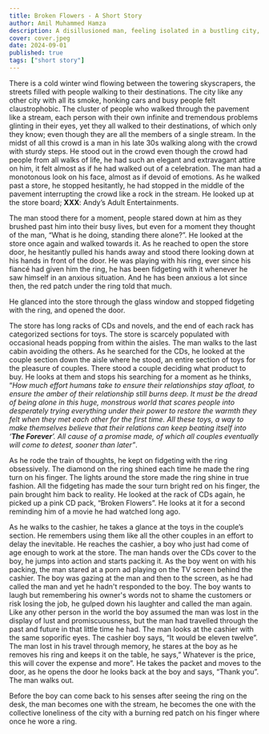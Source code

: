 ```yaml
---
title: Broken Flowers - A Short Story
author: Amil Muhammed Hamza
description: A disillusioned man, feeling isolated in a bustling city, enters an adult store, fidgets with his engagement ring, and reflects on love's futility. He leaves the ring as payment, resigning to loneliness, marked by the absence of what he’s lost.
cover: cover.jpeg
date: 2024-09-01
published: true
tags: ["short story"]
---
```


There is a cold winter wind flowing between the towering skyscrapers, the streets filled with people walking to their destinations. The city like any other city with all its smoke, honking cars and busy people felt claustrophobic. The cluster of people who walked through the pavement like a stream, each person with their own infinite and tremendous problems glinting in their eyes, yet they all walked to their destinations, of which only they know; even though they are all the members of a single stream. In the midst of all this crowd is a man in his late 30s walking along with the crowd with sturdy steps. He stood out in the crowd even though the crowd had people from all walks of life, he had such an elegant and extravagant attire on him, it felt almost as if he had walked out of a celebration. The man had a monotonous look on his face, almost as if devoid of emotions.  As he walked past a store, he stopped hesitantly, he had stopped in the middle of the pavement interrupting the crowd like a rock in the stream. He looked up at the store board; **XXX**: Andy’s Adult Entertainments.

The man stood there for a moment, people stared down at him as they brushed past him into their busy lives, but even for a moment they thought of the man, “What is he doing, standing there alone?”. He looked at the store once again and walked towards it. As he reached to open the store door, he hesitantly pulled his hands away and stood there looking down at his hands in front of the door. He was playing with his ring, ever since his fiancé had given him the ring, he has been fidgeting with it whenever he saw himself in an anxious situation. And he has been anxious a lot since then, the red patch under the ring told that much.

He glanced into the store through the glass window and stopped fidgeting with the ring, and opened the door.

The store has long racks of CDs and novels, and the end of each rack has categorized sections for toys. The store is scarcely populated with occasional heads popping from within the aisles. The man walks to the last cabin avoiding the others. As he searched for the CDs, he looked at the couple section down the aisle where he stood, an entire section of toys for the pleasure of couples. There stood a couple deciding what product to buy. He looks at them and stops his searching for a moment as he thinks, “_How much effort humans take to ensure their relationships stay afloat, to ensure the amber of their relationship still burns deep. It must be the dread of being alone in this huge, monstrous world that scares people into desperately trying everything under their power to restore the warmth they felt when they met each other for the first time. All these toys, a way to make themselves believe that their relations can keep beating itself into ‘**The Forever**’. All cause of a promise made, of which all couples eventually will come to detest, sooner than later”_.

As he rode the train of thoughts, he kept on fidgeting with the ring obsessively. The diamond on the ring shined each time he made the ring turn on his finger. The lights around the store made the ring shine in true fashion. All the fidgeting has made the sour turn bright red on his finger, the pain brought him back to reality. He looked at the rack of CDs again, he picked up a pink CD pack, “Broken Flowers”. He looks at it for a second reminding him of a movie he had watched long ago.

As he walks to the cashier, he takes a glance at the toys in the couple’s section. He remembers using them like all the other couples in an effort to delay the inevitable. He reaches the cashier, a boy who just had come of age enough to work at the store. The man hands over the CDs cover to the boy, he jumps into action and starts packing it. As the boy went on with his packing, the man stared at a porn ad playing on the TV screen behind the cashier. The boy was gazing at the man and then to the screen, as he had called the man and yet he hadn't responded to the boy. The boy wants to laugh but remembering his owner's words not to shame the customers or risk losing the job, he gulped down his laughter and called the man again. Like any other person in the world the boy assumed the man was lost in the display of lust and promiscuousness, but the man had travelled through the past and future in that little time he had. The man looks at the cashier with the same soporific eyes. The cashier boy says, “It would be eleven twelve”. The man lost in his travel through memory, he stares at the boy as he removes his ring and keeps it on the table, he says,” Whatever is the price, this will cover the expense and more”. He takes the packet and moves to the door, as he opens the door he looks back at the boy and says, “Thank you”. The man walks out.

Before the boy can come back to his senses after seeing the ring on the desk, the man becomes one with the stream, he becomes the one with the collective loneliness of the city with a burning red patch on his finger where once he wore a ring.

